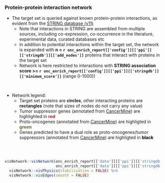 ### Protein-protein interaction network

* The target set is queried against known protein-protein interactions, as evident from the [STRING database (v11)](http://string-db.org)
  * Note that interactions in STRING are assembled from multiple sources, including co-expression, co-occurrence in the literature, experimental data, curated databases etc
  * In addition to potential interactions within the target set, the network is expanded with __n = `r onc_enrich_report[['config']][['ppi']][['stringdb']][['add_nodes']]`__ proteins that interact with proteins in the target set
  * Network is here restricted to interactions with __STRING association score >= `r onc_enrich_report[['config']][['ppi']][['stringdb']][['minimum_score']]`__ (range 0-1000))

<br>

* Network legend:
  * Target set proteins are **circles**, other interacting proteins are **rectangles** (note that sizes of nodes do not carry any value)
  * Tumor suppressor genes (annotated from [CancerMine](https://www.nature.com/articles/s41592-019-0422-y)) are highlighted in <span style="color:firebrick"><b>red</b></span>
  * Proto-oncogenes (annotated from [CancerMine](https://www.nature.com/articles/s41592-019-0422-y)) are highligted in <span style="color:darkolivegreen"><b>green</b></span>
  * Genes predicted to have a dual role as proto-oncogenes/tumor suppressors (annotated from [CancerMine](https://www.nature.com/articles/s41592-019-0422-y)) are highligted in <span style="color:black"><b>black</b></span>
  

<br><br>
```r
visNetwork::visNetwork(onc_enrich_report[['data']][['ppi']][['stringdb']][['network']]$nodes, 
                       onc_enrich_report[['data']][['ppi']][['stringdb']][['network']]$edges) %>%
  visNetwork::visPhysics(stabilization = FALSE) %>%
  visNetwork::visEdges(smooth = FALSE)

```
<br><br>
